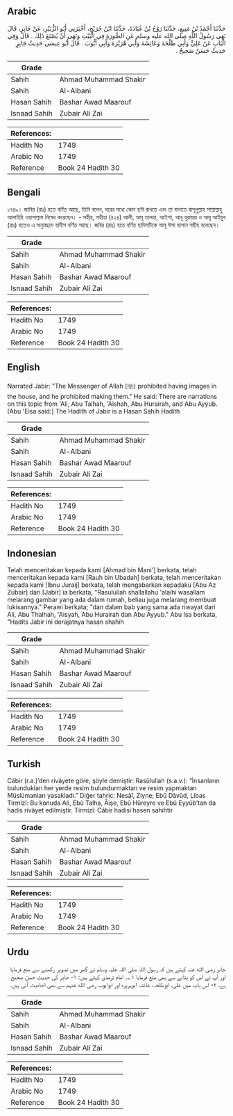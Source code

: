## Arabic


<div dir="rtl" lang="ar" style={{fontSize:'larger',backgroundColor:'#f8f9fa',padding:20}}>
حَدَّثَنَا أَحْمَدُ بْنُ مَنِيعٍ، حَدَّثَنَا رَوْحُ بْنُ عُبَادَةَ، حَدَّثَنَا ابْنُ جُرَيْجٍ، أَخْبَرَنِي أَبُو الزُّبَيْرِ، عَنْ جَابِرٍ، قَالَ نَهَى رَسُولُ اللَّهِ صلى الله عليه وسلم عَنِ الصُّورَةِ فِي الْبَيْتِ وَنَهَى أَنْ يُصْنَعَ ذَلِكَ ‏.‏ قَالَ وَفِي الْبَابِ عَنْ عَلِيٍّ وَأَبِي طَلْحَةَ وَعَائِشَةَ وَأَبِي هُرَيْرَةَ وَأَبِي أَيُّوبَ ‏.‏ قَالَ أَبُو عِيسَى حَدِيثُ جَابِرٍ حَدِيثٌ حَسَنٌ صَحِيحٌ ‏.‏
</div>
<div style={{backgroundColor:'#f8f9fa',padding:20, marginBottom: 10}}><table> <thead> <tr> <th>Grade</th> <th></th> </tr> </thead> <tbody> <tr><td>Sahih</td><td>Ahmad Muhammad Shakir</td></tr><tr><td>Sahih</td><td>Al-Albani</td></tr><tr><td>Hasan Sahih</td><td>Bashar Awad Maarouf</td></tr><tr><td>Isnaad Sahih</td><td>Zubair Ali Zai</td></tr></tbody></table><table> <thead> <tr> <th>References:</th> <th></th> </tr> </thead> <tbody><tr><td>Hadith No</td><td>1749</td></tr><tr><td>Arabic No</td><td>1749</td></tr><tr><td>Reference</td><td>Book 24 Hadith 30</td></tr></tbody></table></div>

## Bengali


<div dir="ltr" lang="bn" style={{fontSize:'larger',backgroundColor:'#f8f9fa',padding:20}}>
১৭৪৯। জাবির (রাঃ) হতে বর্ণিত আছে, তিনি বলেন, ঘরের মধ্যে কোন ছবি রাখতে এবং তা বানাতে রাসূলুল্লাহ সাল্লাল্লাহু আলাইহি ওয়াসাল্লাম নিষেধ করেছেন। - সহীহ, সহীহা (৪২৪) আলী, আবূ তালহা, আইশা, আবূ হুরায়রা ও আবূ আইয়ুব (রাঃ) হতেও এ অনুচ্ছেদে হাদীস বর্ণিত আছে। জবির (রাঃ) হতে বর্ণিত হাদিসটিকে আবূ ঈসা হাসান সহীহ বলেছেন।
</div>
<div style={{backgroundColor:'#f8f9fa',padding:20, marginBottom: 10}}><table> <thead> <tr> <th>Grade</th> <th></th> </tr> </thead> <tbody> <tr><td>Sahih</td><td>Ahmad Muhammad Shakir</td></tr><tr><td>Sahih</td><td>Al-Albani</td></tr><tr><td>Hasan Sahih</td><td>Bashar Awad Maarouf</td></tr><tr><td>Isnaad Sahih</td><td>Zubair Ali Zai</td></tr></tbody></table><table> <thead> <tr> <th>References:</th> <th></th> </tr> </thead> <tbody><tr><td>Hadith No</td><td>1749</td></tr><tr><td>Arabic No</td><td>1749</td></tr><tr><td>Reference</td><td>Book 24 Hadith 30</td></tr></tbody></table></div>

## English


<div dir="ltr" lang="en" style={{fontSize:'larger',backgroundColor:'#f8f9fa',padding:20}}>
Narrated Jabir: "The Messenger of Allah (ﷺ) prohibited having images in the house, and he prohibited making them." He said: There are narrations on this topic from 'Ali, Abu Talhah, 'Aishah, Abu Hurairah, and Abu Ayyub. [Abu 'Eisa said:] The Hadith of Jabir is a Hasan Sahih Hadith
</div>
<div style={{backgroundColor:'#f8f9fa',padding:20, marginBottom: 10}}><table> <thead> <tr> <th>Grade</th> <th></th> </tr> </thead> <tbody> <tr><td>Sahih</td><td>Ahmad Muhammad Shakir</td></tr><tr><td>Sahih</td><td>Al-Albani</td></tr><tr><td>Hasan Sahih</td><td>Bashar Awad Maarouf</td></tr><tr><td>Isnaad Sahih</td><td>Zubair Ali Zai</td></tr></tbody></table><table> <thead> <tr> <th>References:</th> <th></th> </tr> </thead> <tbody><tr><td>Hadith No</td><td>1749</td></tr><tr><td>Arabic No</td><td>1749</td></tr><tr><td>Reference</td><td>Book 24 Hadith 30</td></tr></tbody></table></div>

## Indonesian


<div dir="ltr" lang="id" style={{fontSize:'larger',backgroundColor:'#f8f9fa',padding:20}}>
Telah menceritakan kepada kami [Ahmad bin Mani'] berkata, telah menceritakan kepada kami [Rauh bin Ubadah] berkata, telah menceritakan kepada kami [Ibnu Juraij] berkata, telah mengabarkan kepadaku [Abu Az Zubair] dari [Jabir] ia berkata, "Rasulullah shallallahu 'alaihi wasallam melarang gambar yang ada dalam rumah, beliau juga melarang membuat lukisannya." Perawi berkata; "dan dalam bab yang sama ada riwayat dari Ali, Abu Thalhah, 'Aisyah, Abu Hurairah dan Abu Ayyub." Abu Isa berkata, "Hadits Jabir ini derajatnya hasan shahih
</div>
<div style={{backgroundColor:'#f8f9fa',padding:20, marginBottom: 10}}><table> <thead> <tr> <th>Grade</th> <th></th> </tr> </thead> <tbody> <tr><td>Sahih</td><td>Ahmad Muhammad Shakir</td></tr><tr><td>Sahih</td><td>Al-Albani</td></tr><tr><td>Hasan Sahih</td><td>Bashar Awad Maarouf</td></tr><tr><td>Isnaad Sahih</td><td>Zubair Ali Zai</td></tr></tbody></table><table> <thead> <tr> <th>References:</th> <th></th> </tr> </thead> <tbody><tr><td>Hadith No</td><td>1749</td></tr><tr><td>Arabic No</td><td>1749</td></tr><tr><td>Reference</td><td>Book 24 Hadith 30</td></tr></tbody></table></div>

## Turkish


<div dir="ltr" lang="tr" style={{fontSize:'larger',backgroundColor:'#f8f9fa',padding:20}}>
Câbir (r.a.)’den rivâyete göre, şöyle demiştir: Rasûlullah (s.a.v.): “İnsanların bulundukları her yerde resim bulundurmaktan ve resim yapmaktan Müslümanları yasakladı.” Diğer tahric: Nesâî, Ziyne; Ebû Dâvûd, Libas Tirmizî: Bu konuda Ali, Ebû Talha, Âişe, Ebû Hüreyre ve Ebû Eyyûb’tan da hadis rivâyet edilmiştir. Tirmizî: Câbir hadisi hasen sahihtir
</div>
<div style={{backgroundColor:'#f8f9fa',padding:20, marginBottom: 10}}><table> <thead> <tr> <th>Grade</th> <th></th> </tr> </thead> <tbody> <tr><td>Sahih</td><td>Ahmad Muhammad Shakir</td></tr><tr><td>Sahih</td><td>Al-Albani</td></tr><tr><td>Hasan Sahih</td><td>Bashar Awad Maarouf</td></tr><tr><td>Isnaad Sahih</td><td>Zubair Ali Zai</td></tr></tbody></table><table> <thead> <tr> <th>References:</th> <th></th> </tr> </thead> <tbody><tr><td>Hadith No</td><td>1749</td></tr><tr><td>Arabic No</td><td>1749</td></tr><tr><td>Reference</td><td>Book 24 Hadith 30</td></tr></tbody></table></div>

## Urdu


<div dir="rtl" lang="ur" style={{fontSize:'larger',backgroundColor:'#f8f9fa',padding:20}}>
جابر رضی الله عنہ کہتے ہیں کہ رسول اللہ صلی اللہ علیہ وسلم نے گھر میں تصویر رکھنے سے منع فرمایا اور آپ نے اس کو بنانے سے بھی منع فرمایا ۱؎۔ امام ترمذی کہتے ہیں: ۱- جابر کی حدیث حسن صحیح ہے، ۲- اس باب میں علی، ابوطلحہ، عائشہ ابوہریرہ اور ابوایوب رضی الله عنہم سے بھی احادیث آئی ہیں۔
</div>
<div style={{backgroundColor:'#f8f9fa',padding:20, marginBottom: 10}}><table> <thead> <tr> <th>Grade</th> <th></th> </tr> </thead> <tbody> <tr><td>Sahih</td><td>Ahmad Muhammad Shakir</td></tr><tr><td>Sahih</td><td>Al-Albani</td></tr><tr><td>Hasan Sahih</td><td>Bashar Awad Maarouf</td></tr><tr><td>Isnaad Sahih</td><td>Zubair Ali Zai</td></tr></tbody></table><table> <thead> <tr> <th>References:</th> <th></th> </tr> </thead> <tbody><tr><td>Hadith No</td><td>1749</td></tr><tr><td>Arabic No</td><td>1749</td></tr><tr><td>Reference</td><td>Book 24 Hadith 30</td></tr></tbody></table></div>